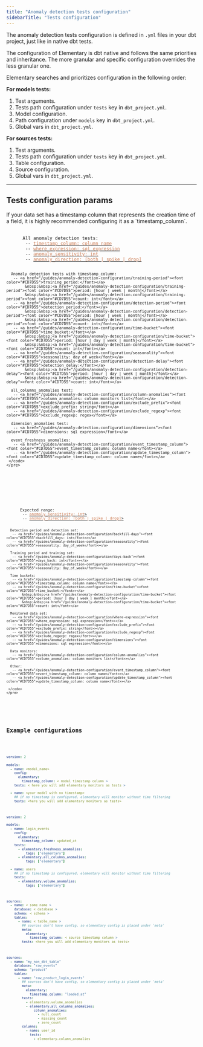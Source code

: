 ```yaml
---
title: "Anomaly detection tests configuration"
sidebarTitle: "Tests configuration"
---
```


The anomaly detection tests configuration is defined in `.yml` files in your dbt project, just like in native dbt tests.

The configuration of Elementary is dbt native and follows the same priorities and inheritance.
The more granular and specific configuration overrides the less granular one.

Elementary searches and prioritizes configuration in the following order:

**For models tests:**

1. Test arguments.
2. Tests path configuration under `tests` key in `dbt_project.yml`.
3. Model configuration.
4. Path configuration under `models` key in `dbt_project.yml`.
5. Global vars in `dbt_project.yml`.

**For sources tests:**

1. Test arguments.
2. Tests path configuration under `tests` key in `dbt_project.yml`.
3. Table configuration.
4. Source configuration.
5. Global vars in `dbt_project.yml`.

---

## Tests configuration params

<Tip>
  If your data set has a timestamp column that represents the creation time of a
  field, it is highly recommended configuring it as a `timestamp_column`.
</Tip>

<Tabs>
  <Tab title="Params by test">
    <pre>
     <code>
      All anomaly detection tests:
       -- <a href="/guides/anomaly-detection-configuration/timestamp-column"><font color="#CD7D55">timestamp_column: column name</font></a>
       -- <a href="/guides/anomaly-detection-configuration/where-expression"><font color="#CD7D55">where_expression: sql expression</font></a>
       -- <a href="/guides/anomaly-detection-configuration/anomaly-sensitivity"><font color="#CD7D55">anomaly_sensitivity: int</font></a>
       -- <a href="/guides/anomaly-detection-configuration/anomaly-direction"><font color="#CD7D55">anomaly_direction: [both | spike | drop]</font></a>

      Anomaly detection tests with timestamp_column:
       -- <a href="/guides/anomaly-detection-configuration/training-period"><font color="#CD7D55">training_period:</font></a>
            &nbsp;&nbsp;<a href="/guides/anomaly-detection-configuration/training-period"><font color="#CD7D55">period: [hour | week | month]</font></a>
            &nbsp;&nbsp;<a href="/guides/anomaly-detection-configuration/training-period"><font color="#CD7D55">count: int</font></a>
       -- <a href="/guides/anomaly-detection-configuration/detection-period"><font color="#CD7D55">detection_period:</font></a>
            &nbsp;&nbsp;<a href="/guides/anomaly-detection-configuration/detection-period"><font color="#CD7D55">period: [hour | week | month]</font></a>
            &nbsp;&nbsp;<a href="/guides/anomaly-detection-configuration/detection-period"><font color="#CD7D55">count: int</font></a>
       -- <a href="/guides/anomaly-detection-configuration/time-bucket"><font color="#CD7D55">time_bucket:</font></a>
            &nbsp;&nbsp;<a href="/guides/anomaly-detection-configuration/time-bucket"><font color="#CD7D55">period: [hour | day | week | month]</font></a>
            &nbsp;&nbsp;<a href="/guides/anomaly-detection-configuration/time-bucket"><font color="#CD7D55">count: int</font></a>
       -- <a href="/guides/anomaly-detection-configuration/seasonality"><font color="#CD7D55">seasonality: day_of_week</font></a>
       -- <a href="/guides/anomaly-detection-configuration/detection-delay"><font color="#CD7D55">detection_delay:</font></a>
            &nbsp;&nbsp;<a href="/guides/anomaly-detection-configuration/detection-delay"><font color="#CD7D55">period: [hour | day | week | month]</font></a>
            &nbsp;&nbsp;<a href="/guides/anomaly-detection-configuration/detection-delay"><font color="#CD7D55">count: int</font></a>

      all_columns_anomalies test:
       -- <a href="/guides/anomaly-detection-configuration/column-anomalies"><font color="#CD7D55">column_anomalies: column monitors list</font></a>
       -- <a href="/guides/anomaly-detection-configuration/exclude_prefix"><font color="#CD7D55">exclude_prefix: string</font></a>
       -- <a href="/guides/anomaly-detection-configuration/exclude_regexp"><font color="#CD7D55">exclude_regexp: regex</font></a>

      dimension_anomalies test:
       -- <a href="/guides/anomaly-detection-configuration/dimensions"><font color="#CD7D55">dimensions: sql expression</font></a>

      event_freshness_anomalies:
       -- <a href="/guides/anomaly-detection-configuration/event_timestamp_column"><font color="#CD7D55">event_timestamp_column: column name</font></a>
       -- <a href="/guides/anomaly-detection-configuration/update_timestamp_column"><font color="#CD7D55">update_timestamp_column: column name</font></a>
     </code>
    </pre>

  </Tab>

  <Tab title="Params by [core concept](/guides/how-anomaly-detection-works)">
    <pre>
     <code>
      Expected range:
       -- <a href="/guides/anomaly-detection-configuration/anomaly-sensitivity"><font color="#CD7D55">anomaly_sensitivity: int</font>></a>
       -- <a href="/guides/anomaly-detection-configuration/anomaly-direction"><font color="#CD7D55">anomaly_direction: [both | spike | drop]</font>></a>

      Detection period and detection set:
       -- <a href="/guides/anomaly-detection-configuration/backfill-days"><font color="#CD7D55">backfill_days: int</font>></a>
       -- <a href="/guides/anomaly-detection-configuration/seasonality"><font color="#CD7D55">seasonality: day_of_week</font>></a>

      Training period and training set:
       -- <a href="/guides/anomaly-detection-configuration/days-back"><font color="#CD7D55">days_back: int</font>></a>
       -- <a href="/guides/anomaly-detection-configuration/seasonality"><font color="#CD7D55">seasonality: day_of_week</font>></a>

      Time buckets:
       -- <a href="/guides/anomaly-detection-configuration/timestamp-column"><font color="#CD7D55">timestamp_column: column name</font>></a>
       -- <a href="/guides/anomaly-detection-configuration/time-bucket"><font color="#CD7D55">time_bucket:</font>></a>
            &nbsp;&nbsp;<a href="/guides/anomaly-detection-configuration/time-bucket"><font color="#CD7D55">period: [hour | day | week | month]</font></a>
            &nbsp;&nbsp;<a href="/guides/anomaly-detection-configuration/time-bucket"><font color="#CD7D55">count: int</font></a>

      Monitored data set:
       -- <a href="/guides/anomaly-detection-configuration/where-expression"><font color="#CD7D55">where_expression: sql expression</font>></a>
       -- <a href="/guides/anomaly-detection-configuration/exclude_prefix"><font color="#CD7D55">exclude_prefix: string</font>></a>
       -- <a href="/guides/anomaly-detection-configuration/exclude_regexp"><font color="#CD7D55">exclude_regexp: regex</font>></a>
       -- <a href="/guides/anomaly-detection-configuration/dimensions"><font color="#CD7D55">dimensions: sql expression</font>></a>

      Data monitors:
       -- <a href="/guides/anomaly-detection-configuration/column-anomalies"><font color="#CD7D55">column_anomalies: column monitors list</font>></a>

      Other:
       -- <a href="/guides/anomaly-detection-configuration/event_timestamp_column"><font color="#CD7D55">event_timestamp_column: column name</font>></a>
       -- <a href="/guides/anomaly-detection-configuration/update_timestamp_column"><font color="#CD7D55">update_timestamp_column: column name</font>></a>

     </code>
    </pre>

  </Tab>

</Tabs>

## Example configurations

<CodeGroup>

```yml properties.yml
version: 2

models:
  - name: <model_name>
    config:
      elementary:
        timestamp_column: < model timestamp column >
    tests: < here you will add elementary monitors as tests >

  - name: <your model with no timestamp>
    ## if no timestamp is configured, elementary will monitor without time filtering
    tests: <here you will add elementary monitors as tests>
```

```yml Example
version: 2

models:
  - name: login_events
    config:
      elementary:
        timestamp_column: updated_at
    tests:
      - elementary.freshness_anomalies:
          tags: ["elementary"]
      - elementary.all_columns_anomalies:
          tags: ["elementary"]

  - name: users
    ## if no timestamp is configured, elementary will monitor without time filtering
    tests:
      - elementary.volume_anomalies:
          tags: ["elementary"]
```

```yml sources_properties.yml
sources:
  - name: < some name >
    database: < database >
    schema: < schema >
    tables:
      - name: < table_name >
        ## sources don't have config, so elementary config is placed under 'meta'
        meta:
          elementary:
            timestamp_column: < source timestamp column >
        tests: <here you will add elementary monitors as tests>
```

```yml Example
sources:
  - name: "my_non_dbt_table"
    database: "raw_events"
    schema: "product"
    tables:
      - name: "raw_product_login_events"
        ## sources don't have config, so elementary config is placed under 'meta'
        meta:
          elementary:
            timestamp_column: "loaded_at"
        tests:
          - elementary.volume_anomalies
          - elementary.all_columns_anomalies:
              column_anomalies:
                - null_count
                - missing_count
                - zero_count
        columns:
          - name: user_id
            tests:
              - elementary.column_anomalies
```

</CodeGroup>
